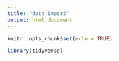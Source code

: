 ```yaml
---
title: "data import"
output: html_document
---
```


```r
knitr::opts_chunk$set(echo = TRUE)

library(tidyverse)
```

